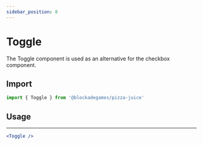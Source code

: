 ```yaml
---
sidebar_position: 8
---
```



# Toggle

The Toggle component is used as an alternative for the checkbox component.

## Import
```jsx
import { Toggle } from '@blockadegames/pizza-juice'
```

## Usage

<Stack>
  <Toggle size="sm" /> 
  <Toggle /> 
</Stack>

- - -

```jsx
<Toggle /> 
```


